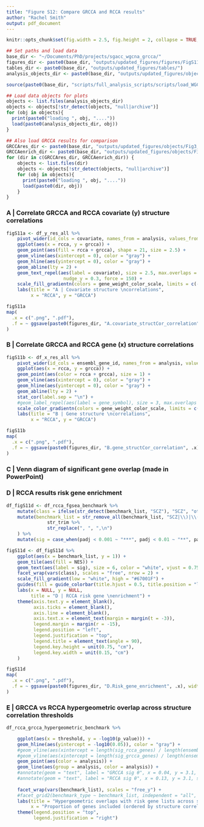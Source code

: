 ```yaml
---
title: "Figure S12: Compare GRCCA and RCCA results"
author: "Rachel Smith"
output: pdf_document
---
```


```r
knitr::opts_chunk$set(fig.width = 2.5, fig.height = 2, collapse = TRUE, warning = FALSE, message = FALSE, echo = FALSE)

## Set paths and load data
base_dir <- "~/Documents/PhD/projects/sgacc_wgcna_grcca/"
figures_dir <- paste0(base_dir, "outputs/updated_figures/figures/FigS11_GRCCAvsRCCA/")
tables_dir <- paste0(base_dir, "outputs/updated_figures/tables/")
analysis_objects_dir <- paste0(base_dir, "outputs/updated_figures/objects/FigS11_GRCCAvsRCCA/")

source(paste0(base_dir, "scripts/full_analysis_scripts/scripts/load_WGCNA_res.R"))

## Load data objects for plots
objects <- list.files(analysis_objects_dir)
objects <- objects[!str_detect(objects, "null|archive")]
for (obj in objects){
  print(paste0("loading ", obj, "...."))
  load(paste0(analysis_objects_dir, obj))
}

## Also load GRCCA results for comparison
GRCCAres_dir <- paste0(base_dir, "outputs/updated_figures/objects/Fig3_GRCCAres/")
GRCCAenrich_dir <- paste0(base_dir, "outputs/updated_figures/objects/Fig4_characterizeGRCCA/")
for (dir in c(GRCCAres_dir, GRCCAenrich_dir)) {
    objects <- list.files(dir)
    objects <- objects[!str_detect(objects, "null|archive")]
    for (obj in objects){
      print(paste0("loading ", obj, "...."))
      load(paste0(dir, obj))
    }
}
```

### A | Correlate GRCCA and RCCA covariate (y) structure correlations

```r
figS11a <- df_y_res_all %>% 
    pivot_wider(id_cols = covariate, names_from = analysis, values_from = pearsons_r) %>% 
    ggplot(aes(x = rcca, y = grcca)) +
    geom_point(aes(fill = rcca + grcca), shape = 21, size = 2.5) +
    geom_vline(aes(xintercept = 0), color = "gray") +
    geom_hline(aes(yintercept = 0), color = "gray") +
    geom_abline(lty = 2) +
    geom_text_repel(aes(label = covariate), size = 2.5, max.overlaps = 20, box.padding = 1.25,
                     nudge_y = 0.3, force = 150) +
    scale_fill_gradientn(colors = gene_weight_color_scale, limits = c(-1.84, 1.84), guide = "none") +
    labs(title = "A | Covariate structure \ncorrelations",
         x = "RCCA", y = "GRCCA")
```

```r
figS11a
map(
  .x = c(".png", ".pdf"),
  .f = ~ ggsave(paste0(figures_dir, "A.covariate_structCor_correlation", .x), width = fig_width, height = fig_height)
)
```

### B | Correlate GRCCA and RCCA gene (x) structure correlations

```r
figS11b <- df_x_res_all %>% 
    pivot_wider(id_cols = ensembl_gene_id, names_from = analysis, values_from = pearsons_r) %>% 
    ggplot(aes(x = rcca, y = grcca)) +
    geom_point(aes(color = rcca + grcca), size = 1) +
    geom_vline(aes(xintercept = 0), color = "gray") +
    geom_hline(aes(yintercept = 0), color = "gray") +
    geom_abline(lty = 2) +
    stat_cor(label.sep = "\n") +
    #geom_label_repel(aes(label = gene_symbol), size = 3, max.overlaps = 50, box.padding = 1.5) +
    scale_color_gradientn(colors = gene_weight_color_scale, limits = c(-1.14, 1.14), guide = "none") +
    labs(title = "B | Gene structure \ncorrelations",
         x = "RCCA", y = "GRCCA")
```

```r
figS11b
map(
  .x = c(".png", ".pdf"),
  .f = ~ ggsave(paste0(figures_dir, "B.gene_structCor_correlation", .x), width = fig_width, height = fig_height)
)
```

### C | Venn diagram of significant gene overlap (made in PowerPoint)

### D | RCCA results risk gene enrichment

```r
df_figS11d <- df_rcca_fgsea_benchmark %>% 
    mutate(class = ifelse(str_detect(benchmark_list, "SCZ"), "SCZ", "other") %>% factor(levels = c("SCZ", "other"))) %>% 
    mutate(benchmark_list = str_remove_all(benchmark_list, "SCZ|\\)|\\(") %>% 
               str_trim %>% 
               str_replace(", ", ",\n")
    ) %>% 
    mutate(sig = case_when(padj < 0.001 ~ "***", padj < 0.01 ~ "**", padj < 0.05 ~ "*", TRUE ~ ""))
```

```r
figS11d <- df_figS11d %>% 
    ggplot(aes(x = benchmark_list, y = 1)) +
    geom_tile(aes(fill = NES)) +
    geom_text(aes(label = sig), size = 6, color = "white", vjust = 0.75) +
    facet_wrap(vars(class), scales = "free", nrow = 2) +
    scale_fill_gradient(low = "white", high = "#67001F") +
    guides(fill = guide_colorbar(title.hjust = 0.5, title.position = "left")) +
    labs(x = NULL, y = NULL,
         title = "D | RCCA risk gene \nenrichment") +
    theme(axis.text.y = element_blank(),
          axis.ticks = element_blank(),
          axis.line = element_blank(),
          axis.text.x = element_text(margin = margin(t = -3)),
          legend.margin = margin(r = -15),
          legend.position = "left",
          legend.justification = "top",
          legend.title = element_text(angle = 90),
          legend.key.height = unit(0.75, "cm"),
          legend.key.width = unit(0.15, "cm")
    )
```

```r
figS11d
map(
  .x = c(".png", ".pdf"),
  .f = ~ ggsave(paste0(figures_dir, "D.Risk_gene_enrichment", .x), width = fig_width, height = fig_height)
)
```

### E | GRCCA vs RCCA hypergeometric overlap across structure correlation thresholds

```r
df_rcca_grcca_hypergeometric_benchmark %>%

    ggplot(aes(x = threshold, y = -log10(p_value))) +
    geom_hline(aes(yintercept = -log10(0.05)), color = "gray") +
    #geom_vline(aes(xintercept = length(sig_rcca_genes) / length(ensembl_ids)), lty = 2, color = "#00BFC4") +
    #geom_vline(aes(xintercept = length(sig_grcca_genes) / length(ensembl_ids)), lty = 2, color = "#F8766D") +
    geom_point(aes(color = analysis)) +
    geom_line(aes(group = analysis, color = analysis)) +
    #annotate(geom = "text", label = "GRCCA sig θ", x = 0.04, y = 3.1, size = 3) +
    #annotate(geom = "text", label = "RCCA sig θ", x = 0.13, y = 3.1, size = 3) +
    
    facet_wrap(vars(benchmark_list), scales = "free_y") +
    #facet_grid2(benchmark_type ~ benchmark_list, independent = "all", scales = "free") +
    labs(title = "Hypergeometric overlaps with risk gene lists across structure correlation thresholds",
         x = "Proportion of genes included (ordered by structure correlation)", y = "-log10(hypergeometric p-value)") +
    theme(legend.position = "top",
          legend.justification = "right")
```

